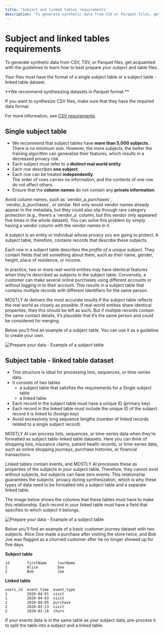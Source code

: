 ```yaml
---
title: 'Subject and linked tables requirements'
description: 'To generate synthetic data from CSV or Parquet files, get acquainted with the guidelines to learn how to best prepare your subject and table files.'
---
```



# Subject and linked tables requirements

To generate synthetic data from CSV, TSV, or Parquet files, get acquainted with the guidelines to learn how to best prepare your subject and table files.

Your files must have the format of a single subject table or a subject table - linked table dataset.

<Callout type="info">
**We recommend synthesizing datasets in Parquet format.**

If you want to synthesize CSV files, make sure that they have the required data format.

For more information, see [CSV requirements](csv-requirements).
</Callout>

## Single subject table

* We recommend that subject tables have **more than 5,000 subjects**.<br />
There is no minimum size. However, the more subjects, the better the training algorithm can generalize their features, which results in a decreased privacy risk.
* Each subject must refer to a **distinct real world entity**.
* Each row describes **one subject**.
* Each row can be treated **independently**.<br />
The order of rows carries no information, and the contents of one row do not affect others.
* Ensure that the **column names** do not contain any **private information**.

<Callout type="warning">
Avoid column names, such as `vendor_a_purchases`, `vendor_b_purchases`, or similar. Not only would vendor names already appear in the metadata, but they could also slip through rare category protection (e.g., there’s a `vendor_a` column, but this vendor only appeared five times in the whole dataset). You can solve this problem by simply having a vendor column with the vendor names in it.
</Callout>

A subject is an entity or individual whose privacy you are going to protect. A subject table, therefore, contains records that describe these subjects.

Each row in a subject table describes the _profile of a unique subject_. They contain fields that tell something about them, such as their name, gender, height, place of residence, or income.

In practice, two or more real-world entities may have identical features when they’re described as subjects in the subject table. Conversely, a customer can make several online purchases using different accounts or without logging in to their account. This results in a subject table that contains multiple records with different identifiers for the same person.

MOSTLY AI delivers the most accurate results if the subject table reflects the real world as closely as possible. If real-world entities share identical properties, then this should be left as such. But if multiple records contain the same contact details, it’s plausible that it’s the same person and could be considered for merging.

Below you’ll find an example of a subject table. You can use it as a guideline to create your own.

<Image
    src="/docimages/generators/prepare-your-data/preparing-your-dataset-example-subject-table.webp"
    alt="Prepare your data - Example of a subject table"
    width={450}
    height={150}
/>

## Subject table - linked table dataset

* This structure is ideal for processing lists, sequences, or time-series data.
* It consists of two tables
    * a subject table that satisfies the requirements for a Single subject table
    * a linked table
* Each record in the subject table must have a unique ID (primary key)
* Each record in the linked table must include the unique ID of the subject record it is linked to (foreign key)
* Avoid excessively long sequence lengths (number of linked records related to a single subject record).

MOSTLY AI can process lists, sequences, or time-series data when they’re formatted as subject table-linked table datasets. Here you can think of shopping lists, insurance claims, patient health records, or time-series data, such as online shopping journeys, purchase histories, or financial transactions.

Linked tables contain events, and MOSTLY AI processes these as properties of the subjects in your subject table. Therefore, they cannot exist without subjects, but subjects can have zero events. This relationship guarantees the subjects` privacy during synthesization, which is why these types of data need to be formatted into a subject table and a separate linked table.

The image below shows the columns that these tables must have to make this relationship. Each record in your linked table must have a field that specifies to which subject it belongs.

<Image
    src="/docimages/generators/prepare-your-data/preparing-your-dataset-events.webp"
    alt="Prepare your data - Example of a subject table"
    width={450}
    height={150}
/>

Below you’ll find an example of a basic customer journey dataset with two subjects. Alice Doe made a purchase after visiting the store twice, and Bob Joe was flagged as a churned customer after he no longer showed up for five days.

**Subject table**

```
id        firstName     lastName
1         Alice         Doe
2         Bob           Joe
```

**Linked table**

```
users_id  event_time  event_type
1         2020-04-01  visit
1         2020-04-03  visit
1         2020-04-05  purchase
2         2020-03-13  visit
2         2020-03-18  churn
```

<Callout type="info">
If your events data is in the same table as your subject data, pre-process it to split the table into a subject and a linked table.
</Callout>
